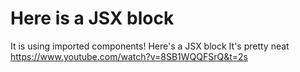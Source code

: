 
# Here is a JSX block

It is using imported components!
<Box>
  <Heading>Here's a JSX block</Heading>
  <Text>It's pretty neat</Text>
</Box>
https://www.youtube.com/watch?v=8SB1WQQFSrQ&t=2s